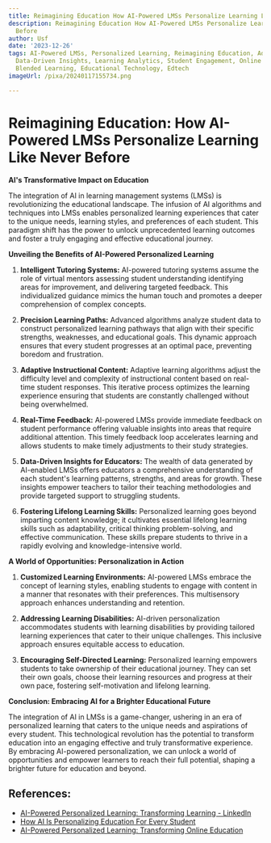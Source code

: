 ```yaml
---
title: Reimagining Education How AI-Powered LMSs Personalize Learning Like Never Before
description: Reimagining Education How AI-Powered LMSs Personalize Learning Like Never
  Before
author: Usf
date: '2023-12-26'
tags: AI-Powered LMSs, Personalized Learning, Reimagining Education, Adaptive Learning,
  Data-Driven Insights, Learning Analytics, Student Engagement, Online Education,
  Blended Learning, Educational Technology, Edtech
imageUrl: /pixa/20240117155734.png

---
```

# Reimagining Education:  How AI-Powered LMSs Personalize Learning Like  Never Before

**AI's Transformative Impact on Education**
 
The integration of AI  in learning management systems (LMSs) is revolutionizing  the educational landscape. The infusion of AI algorithms and techniques into LMSs enables personalized learning experiences that  cater to the unique needs, learning styles, and preferences of each student. This paradigm shift has the power to unlock unprecedented  learning outcomes and foster a truly engaging and effective educational journey.

**Unveiling the Benefits of AI-Powered Personalized Learning**

1. **Intelligent Tutoring  Systems:**
    AI-powered  tutoring systems assume  the role of virtual mentors assessing student understanding identifying areas for improvement, and delivering targeted feedback. This individualized guidance mimics  the human touch  and promotes a deeper comprehension of  complex concepts.

2. **Precision  Learning Paths:**
   Advanced algorithms analyze student data to construct personalized learning pathways that align with their specific strengths, weaknesses, and educational goals. This dynamic approach ensures that every  student progresses at  an optimal pace, preventing boredom and frustration.

3. **Adaptive Instructional Content:**
   Adaptive learning algorithms adjust the difficulty level and complexity of instructional content based on real-time student responses. This iterative  process optimizes the learning experience ensuring that students  are constantly challenged without being overwhelmed.

4. **Real-Time Feedback:**
   AI-powered LMSs  provide immediate feedback  on student  performance offering valuable insights into areas that require additional attention. This timely feedback loop accelerates  learning and allows students to make timely adjustments to their  study strategies.

5. **Data-Driven Insights for Educators:**
     The wealth of data generated by AI-enabled LMSs offers educators a comprehensive understanding of each student's learning patterns, strengths, and areas for growth. These insights empower teachers to tailor their teaching methodologies and provide targeted support to struggling  students.

6.  **Fostering Lifelong Learning Skills:**
   Personalized learning goes beyond imparting  content knowledge; it cultivates essential lifelong learning skills such as  adaptability, critical thinking problem-solving, and effective communication. These skills prepare students to thrive in a  rapidly evolving and knowledge-intensive world.

**A World of Opportunities: Personalization in Action**

1. **Customized Learning Environments:**
   AI-powered LMSs embrace the concept of learning styles, enabling students  to engage with  content in a manner  that resonates with their preferences. This multisensory approach enhances  understanding and retention.

2.  **Addressing Learning Disabilities:**
   AI-driven personalization accommodates students with learning disabilities by providing tailored learning experiences that cater to their unique challenges. This inclusive approach ensures equitable access to education.

3. **Encouraging  Self-Directed Learning:**
   Personalized learning empowers students to take ownership of their educational journey. They  can set their own goals, choose their learning resources and progress  at their own pace, fostering self-motivation and lifelong learning.

**Conclusion: Embracing  AI for a Brighter Educational Future**

The integration  of AI in LMSs is a game-changer, ushering in an era of personalized  learning that caters to the unique needs  and aspirations  of every student. This technological revolution  has the  potential to transform education  into an  engaging effective and truly transformative experience. By embracing AI-powered  personalization, we can unlock a world of opportunities and empower learners to reach their full potential,  shaping a  brighter future for education and beyond.

## References:
- [AI-Powered Personalized Learning: Transforming Learning - LinkedIn](https://www.linkedin.com/pulse/ai-powered-personalized-learning-transforming)
- [How AI Is Personalizing Education For Every Student](https://elearningindustry.com/how-ai-is-personalizing-education-for-every-student)
- [AI-Powered Personalized Learning: Transforming Online Education](https://medium.com/@pradeep90ms/ai-powered-personalized-learning-transforming-online-education-ac748d6faf50)

